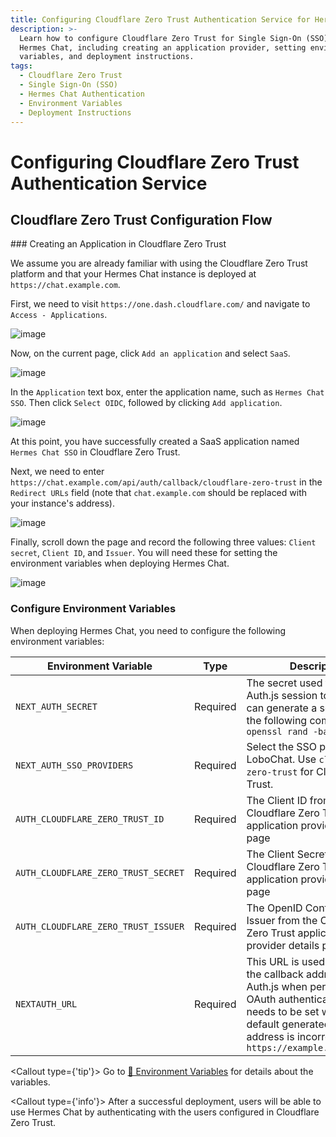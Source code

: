 ```yaml
---
title: Configuring Cloudflare Zero Trust Authentication Service for Hermes Chat
description: >-
  Learn how to configure Cloudflare Zero Trust for Single Sign-On (SSO) for
  Hermes Chat, including creating an application provider, setting environment
  variables, and deployment instructions.
tags:
  - Cloudflare Zero Trust
  - Single Sign-On (SSO)
  - Hermes Chat Authentication
  - Environment Variables
  - Deployment Instructions
---
```


# Configuring Cloudflare Zero Trust Authentication Service

## Cloudflare Zero Trust Configuration Flow

<Steps>
  ### Creating an Application in Cloudflare Zero Trust

  We assume you are already familiar with using the Cloudflare Zero Trust platform and that your Hermes Chat instance is deployed at `https://chat.example.com`.

  First, we need to visit `https://one.dash.cloudflare.com/` and navigate to `Access - Applications`.

  ![image](https://github.com/user-attachments/assets/4d671a7c-5d94-4c4b-b4fd-71a5a0e9d227)

  Now, on the current page, click `Add an application` and select `SaaS`.

  ![image](https://github.com/user-attachments/assets/3da4c8c4-88c6-40a9-8005-6a0a44aa3b1f)

  In the `Application` text box, enter the application name, such as `Hermes Chat SSO`. Then click `Select OIDC`, followed by clicking `Add application`.

  ![image](https://github.com/user-attachments/assets/16cd9aef-c87b-48a4-95c0-b666082e7515)

  At this point, you have successfully created a SaaS application named `Hermes Chat SSO` in Cloudflare Zero Trust.

  Next, we need to enter `https://chat.example.com/api/auth/callback/cloudflare-zero-trust` in the `Redirect URLs` field (note that `chat.example.com` should be replaced with your instance's address).

  ![image](https://github.com/user-attachments/assets/433fdce4-0af5-417f-b80d-163c2d4f02f6)

  Finally, scroll down the page and record the following three values: `Client secret`, `Client ID`, and `Issuer`. You will need these for setting the environment variables when deploying Hermes Chat.

  ![image](https://github.com/user-attachments/assets/2dd3cde5-fa0d-4f52-b82b-28d9e89379a0)

  ### Configure Environment Variables

  When deploying Hermes Chat, you need to configure the following environment variables:

  | Environment Variable                | Type     | Description                                                                                                                                                                                                         |
  | ----------------------------------- | -------- | ------------------------------------------------------------------------------------------------------------------------------------------------------------------------------------------------------------------- |
  | `NEXT_AUTH_SECRET`                  | Required | The secret used to encrypt Auth.js session tokens. You can generate a secret using the following command: `openssl rand -base64 32`                                                                                 |
  | `NEXT_AUTH_SSO_PROVIDERS`           | Required | Select the SSO provider for LoboChat. Use `cloudflare-zero-trust` for Cloudflare Zero Trust.                                                                                                                        |
  | `AUTH_CLOUDFLARE_ZERO_TRUST_ID`     | Required | The Client ID from the Cloudflare Zero Trust application provider details page                                                                                                                                      |
  | `AUTH_CLOUDFLARE_ZERO_TRUST_SECRET` | Required | The Client Secret from the Cloudflare Zero Trust application provider details page                                                                                                                                  |
  | `AUTH_CLOUDFLARE_ZERO_TRUST_ISSUER` | Required | The OpenID Configuration Issuer from the Cloudflare Zero Trust application provider details page                                                                                                                    |
  | `NEXTAUTH_URL`                      | Required | This URL is used to specify the callback address for Auth.js when performing OAuth authentication. It only needs to be set when the default generated redirect address is incorrect. `https://example.com/api/auth` |

  <Callout type={'tip'}>
    Go to  [📘 Environment Variables](/docs/self-hosting/environment-variable#Cloudflare%20Zero%20Trust) for details about the variables.
  </Callout>
</Steps>

<Callout type={'info'}>
  After a successful deployment, users will be able to use Hermes Chat by authenticating with the users
  configured in Cloudflare Zero Trust.
</Callout>
